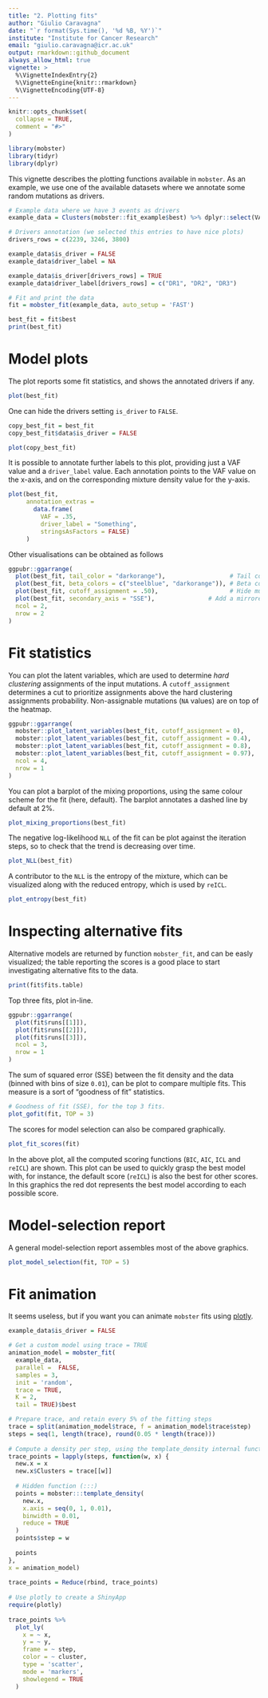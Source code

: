 ```yaml
---
title: "2. Plotting fits"
author: "Giulio Caravagna"
date: "`r format(Sys.time(), '%d %B, %Y')`"
institute: "Institute for Cancer Research"
email: "giulio.caravagna@icr.ac.uk"
output: rmarkdown::github_document
always_allow_html: true
vignette: >
  %\VignetteIndexEntry{2}
  %\VignetteEngine{knitr::rmarkdown}
  %\VignetteEncoding{UTF-8}
---
```


```r
knitr::opts_chunk$set(
  collapse = TRUE,
  comment = "#>"
)
```


```r
library(mobster)
library(tidyr)
library(dplyr)
```

This vignette describes the plotting functions available in `mobster`. As an example, we use
one of the available datasets where we annotate some random mutations as drivers.

```r
# Example data where we have 3 events as drivers
example_data = Clusters(mobster::fit_example$best) %>% dplyr::select(VAF)

# Drivers annotation (we selected this entries to have nice plots)
drivers_rows = c(2239, 3246, 3800)

example_data$is_driver = FALSE
example_data$driver_label = NA

example_data$is_driver[drivers_rows] = TRUE
example_data$driver_label[drivers_rows] = c("DR1", "DR2", "DR3")

# Fit and print the data
fit = mobster_fit(example_data, auto_setup = 'FAST')

best_fit = fit$best
print(best_fit)
```

# Model plots

The plot reports some fit statistics, and shows the annotated drivers if any.

```r
plot(best_fit)
```

One can hide the drivers setting `is_driver` to `FALSE`. 

```r
copy_best_fit = best_fit 
copy_best_fit$data$is_driver = FALSE 

plot(copy_best_fit)
```

It is possible to annotate further labels to this plot, providing just a VAF value and a `driver_label` value. Each annotation points to the VAF value on the x-axis, and on the corresponding mixture density value for the y-axis.

```r
plot(best_fit,
     annotation_extras = 
       data.frame(
         VAF = .35, 
         driver_label = "Something",
         stringsAsFactors = FALSE)
     )
```

Other visualisations can be obtained as follows
```r
ggpubr::ggarrange(
  plot(best_fit, tail_color = "darkorange"),                  # Tail color
  plot(best_fit, beta_colors = c("steelblue", "darkorange")), # Beta colors
  plot(best_fit, cutoff_assignment = .50),                    # Hide mutations based on latent variables 
  plot(best_fit, secondary_axis = "SSE"),               # Add a mirrored y-axis with the % of SSE
  ncol = 2,
  nrow = 2
)
```

# Fit statistics

You can plot the latent variables, which are used to determine *hard clustering* assignments of the input mutations. A `cutoff_assignment` determines a cut to prioritize assignments above the hard clustering assignments probability. Non-assignable mutations (`NA` values) are on top of the heatmap.

```r
ggpubr::ggarrange(
  mobster::plot_latent_variables(best_fit, cutoff_assignment = 0),
  mobster::plot_latent_variables(best_fit, cutoff_assignment = 0.4),
  mobster::plot_latent_variables(best_fit, cutoff_assignment = 0.8),
  mobster::plot_latent_variables(best_fit, cutoff_assignment = 0.97),
  ncol = 4,
  nrow = 1
)
```

You can plot a barplot of the mixing proportions, using the same colour scheme for the fit (here, default). The barplot annotates a dashed line by default at 2%.

```r
plot_mixing_proportions(best_fit)
```

The negative log-likelihood `NLL` of the fit can be plot against the iteration steps, so to check that the trend is decreasing over time.
```r
plot_NLL(best_fit)
```

A contributor to the `NLL` is the entropy of the mixture, which can be visualized along with the reduced entropy, which is used by `reICL`.
```r
plot_entropy(best_fit)
```

# Inspecting alternative fits

Alternative models are returned by function `mobster_fit`, and can be easly visualized; the table reporting the scores is a good place to start investigating alternative fits to the data.

```r
print(fit$fits.table)
```

Top three fits, plot in-line.
```r
ggpubr::ggarrange(
  plot(fit$runs[[1]]),
  plot(fit$runs[[2]]),
  plot(fit$runs[[3]]),
  ncol = 3, 
  nrow = 1
)
```

The sum of squared error (SSE) between the fit density and the data (binned with bins of size `0.01`), can be plot to compare multiple fits. This measure is a sort of "goodness of fit" statistics.

```r
# Goodness of fit (SSE), for the top 3 fits.
plot_gofit(fit, TOP = 3)
```

The scores for model selection can also be compared graphically. 

```r
plot_fit_scores(fit)
```

In the above plot, all the computed scoring functions (`BIC`, `AIC`, `ICL` and `reICL`) are shown. This plot can be used to quickly grasp the best model with, for instance, the default score (`reICL`) is also the best for other scores. In this graphics the red dot represents the best model according to each possible score.

# Model-selection report

A general model-selection report assembles most of the above graphics.

```r
plot_model_selection(fit, TOP = 5)
```

# Fit animation

It seems useless, but if you want you can animate `mobster` fits using [plotly](https://plotly.com/r/).

```r
example_data$is_driver = FALSE

# Get a custom model using trace = TRUE
animation_model = mobster_fit(
  example_data, 
  parallel =  FALSE, 
  samples = 3,
  init = 'random',
  trace = TRUE,
  K = 2,
  tail = TRUE)$best

# Prepare trace, and retain every 5% of the fitting steps
trace = split(animation_model$trace, f = animation_model$trace$step)
steps = seq(1, length(trace), round(0.05 * length(trace)))
  
# Compute a density per step, using the template_density internal function
trace_points = lapply(steps, function(w, x) {
  new.x = x
  new.x$Clusters = trace[[w]]
  
  # Hidden function (:::)
  points = mobster:::template_density(
    new.x,
    x.axis = seq(0, 1, 0.01),
    binwidth = 0.01,
    reduce = TRUE
  )
  points$step = w
  
  points
},
x = animation_model)
  
trace_points = Reduce(rbind, trace_points)
  
# Use plotly to create a ShinyApp
require(plotly)
    
trace_points %>%
  plot_ly(
    x = ~ x,
    y = ~ y,
    frame = ~ step,
    color = ~ cluster,
    type = 'scatter',
    mode = 'markers',
    showlegend = TRUE
  )
```
